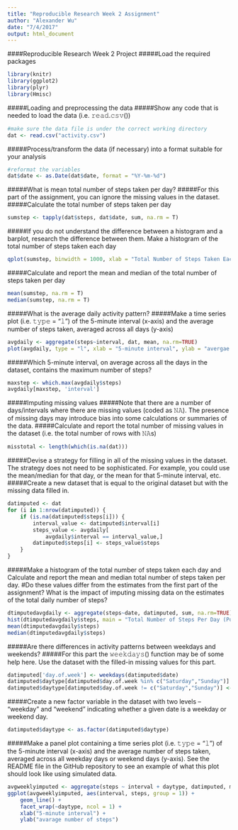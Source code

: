 ```yaml
---
title: "Reproducible Research Week 2 Assignment"
author: "Alexander Wu"
date: "7/4/2017"
output: html_document
---
```

####Reproducible Research Week 2 Project
#####Load the required packages
```r
library(knitr)
library(ggplot2)
library(plyr)
library(Hmisc)
```
#####Loading and preprocessing the data
#####Show any code that is needed to load the data (i.e. 𝚛𝚎𝚊𝚍.𝚌𝚜𝚟())
```r
#make sure the data file is under the correct working directory 
dat <- read.csv("activity.csv")
```
#####Process/transform the data (if necessary) into a format suitable for your analysis
```r
#reformat the variables
dat$date <- as.Date(dat$date, format = "%Y-%m-%d")
```
#####What is mean total number of steps taken per day?
#####For this part of the assignment, you can ignore the missing values in the dataset.
#####Calculate the total number of steps taken per day
```r
sumstep <- tapply(dat$steps, dat$date, sum, na.rm = T)
```
#####If you do not understand the difference between a histogram and a barplot, research the difference between them. Make a histogram of the total number of steps taken each day
```r
qplot(sumstep, binwidth = 1000, xlab = "Total Number of Steps Taken Each Day")
```

#####Calculate and report the mean and median of the total number of steps taken per day
```r
mean(sumstep, na.rm = T)
median(sumstep, na.rm = T)
```
#####What is the average daily activity pattern?
#####Make a time series plot (i.e. 𝚝𝚢𝚙𝚎 = "𝚕") of the 5-minute interval (x-axis) and the average number of steps taken, averaged across all days (y-axis)
```r
avgdaily <- aggregate(steps~interval, dat, mean, na.rm=TRUE)
plot(avgdaily, type = "l", xlab = "5-minute interval", ylab = "avergae number of steps taken")
```

#####Which 5-minute interval, on average across all the days in the dataset, contains the maximum number of steps?
```r
maxstep <- which.max(avgdaily$steps)
avgdaily[maxstep, 'interval']
```
#####Imputing missing values
#####Note that there are a number of days/intervals where there are missing values (coded as 𝙽𝙰). The presence of missing days may introduce bias into some calculations or summaries of the data.
#####Calculate and report the total number of missing values in the dataset (i.e. the total number of rows with 𝙽𝙰s)
```r
misstotal <- length(which(is.na(dat)))
```
#####Devise a strategy for filling in all of the missing values in the dataset. The strategy does not need to be sophisticated. For example, you could use the mean/median for that day, or the mean for that 5-minute interval, etc.
#####Create a new dataset that is equal to the original dataset but with the missing data filled in.
```r
datimputed <- dat
for (i in 1:nrow(datimputed)) {
    if (is.na(datimputed$steps[i])) {
        interval_value <- datimputed$interval[i]
        steps_value <- avgdaily[
            avgdaily$interval == interval_value,]
        datimputed$steps[i] <- steps_value$steps
    }
}
```
#####Make a histogram of the total number of steps taken each day and Calculate and report the mean and median total number of steps taken per day. #Do these values differ from the estimates from the first part of the assignment? What is the impact of imputing missing data on the estimates of the total daily number of steps?
```r
dtimputedavgdaily <- aggregate(steps~date, datimputed, sum, na.rm=TRUE)
hist(dtimputedavgdaily$steps, main = "Total Number of Steps Per Day (Post-Imputation)",xlab = "Total Number of Steps Taken Each Day")
mean(dtimputedavgdaily$steps)
median(dtimputedavgdaily$steps)
```
#####Are there differences in activity patterns between weekdays and weekends?
#####For this part the 𝚠𝚎𝚎𝚔𝚍𝚊𝚢𝚜() function may be of some help here. Use the dataset with the filled-in missing values for this part.
```r
datimputed['day.of.week'] <- weekdays(datimputed$date)
datimputed$daytype[datimputed$day.of.week %in% c("Saturday","Sunday")] <- "weekend"
datimputed$daytype[datimputed$day.of.week != c("Saturday","Sunday")] <- "weekday"
```
#####Create a new factor variable in the dataset with two levels – “weekday” and “weekend” indicating whether a given date is a weekday or weekend day.
```r
datimputed$daytype <- as.factor(datimputed$daytype)
```
#####Make a panel plot containing a time series plot (i.e. 𝚝𝚢𝚙𝚎 = "𝚕") of the 5-minute interval (x-axis) and the average number of steps taken, averaged across all weekday days or weekend days (y-axis). See the README file in the GitHub repository to see an example of what this plot should look like using simulated data.
```r
avgweeklyimputed <- aggregate(steps ~ interval + daytype, datimputed, mean)
ggplot(avgweeklyimputed, aes(interval, steps, group = 1)) + 
    geom_line() + 
    facet_wrap(~daytype, ncol = 1) +
    xlab("5-minute interval") + 
    ylab("avarage number of steps")
```